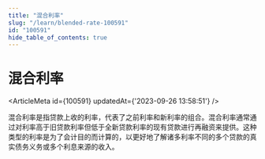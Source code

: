 ```yaml
---
title: "混合利率"
slug: "/learn/blended-rate-100591"
id: "100591"
hide_table_of_contents: true
---
```



# 混合利率

<ArticleMeta id={100591} updatedAt={'2023-09-26 13:58:51'} />
<div className='border-solid border-b border-t-0 my-4 border-[var(--ifm-color-gray-300)]' />

混合利率是指贷款上收的利率，代表了之前利率和新利率的组合。混合利率通常通过对利率高于旧贷款利率但低于全新贷款利率的现有贷款进行再融资来提供。这种类型的利率是为了会计目的而计算的，以更好地了解诸多利率不同的多个贷款的真实债务义务或多个利息来源的收入。
